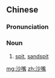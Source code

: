 ==Chinese==
{{zh-forms}}

===Pronunciation===
{{zh-pron
|m=shāzuǐ
|cat=n
}}

===Noun===
{{zh-noun}}

# [[spit]], [[sandspit]] {{gloss|a narrow, usually sandy peninsula}}

[[mg:沙嘴]]
[[zh:沙嘴]]